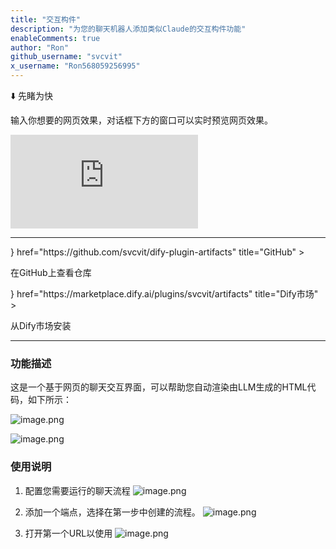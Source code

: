 ```yaml
---
title: "交互构件"
description: "为您的聊天机器人添加类似Claude的交互构件功能"
enableComments: true
author: "Ron"
github_username: "svcvit"
x_username: "Ron568059256995"
---
```



⬇️ 先睹为快

<Callout title="使用方法">输入你想要的网页效果，对话框下方的窗口可以实时预览网页效果。</Callout>

<PictureInPicture>
  <iframe
   src="https://instance.hellodify.com/e/bohpf11fe0nwncl3/"
   style={{
     width: '100%',
     minHeight: '500px'
   }}
   frameBorder="0"
   allow="microphone">
  </iframe>
</PictureInPicture>

---

<Cards>
  <Card 
    icon={<i className="ri-github-fill" />} 
    href="https://github.com/svcvit/dify-plugin-artifacts" 
    title="GitHub"
  >
  <p>在GitHub上查看仓库</p>
  </Card>
  <Card 
    icon={<i className="ri-store-2-line" />} 
    href="https://marketplace.dify.ai/plugins/svcvit/artifacts" 
    title="Dify市场"
  >
  <p>从Dify市场安装</p>
  </Card>
</Cards>

---

### 功能描述

这是一个基于网页的聊天交互界面，可以帮助您自动渲染由LLM生成的HTML代码，如下所示：

![image.png](https://s2.loli.net/2025/05/15/59ADbyazJhSY6ox.png)

![image.png](https://s2.loli.net/2025/05/15/MoxhDfZ8blTpBQI.png)


### 使用说明

1. 配置您需要运行的聊天流程
![image.png](https://s2.loli.net/2025/05/15/EnvoMc9F8IqiSVB.png)

2. 添加一个端点，选择在第一步中创建的流程。
![image.png](https://s2.loli.net/2025/05/15/cO1oCtkbdgSH23X.png)

3. 打开第一个URL以使用
![image.png](https://s2.loli.net/2025/05/15/4NxBDXYRVkmMyga.png)
